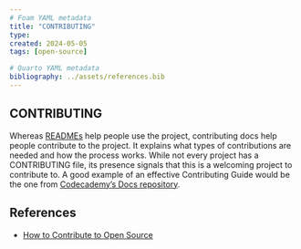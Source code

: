 ```yaml
---
# Foam YAML metadata
title: "CONTRIBUTING"
type:
created: 2024-05-05
tags: [open-source]

# Quarto YAML metadata
bibliography: ../assets/references.bib
---
```


## CONTRIBUTING

Whereas [READMEs](readme.qmd) help people use the project, contributing docs
help people contribute to the project. It explains what types of contributions
are needed and how the process works. While not every project has a CONTRIBUTING
file, its presence signals that this is a welcoming project to contribute to. A
good example of an effective Contributing Guide would be the one from
[Codecademy’s Docs repository](https://www.codecademy.com/resources/docs/contribution-guide).

## References

- [How to Contribute to Open Source](https://opensource.guide/how-to-contribute/)
